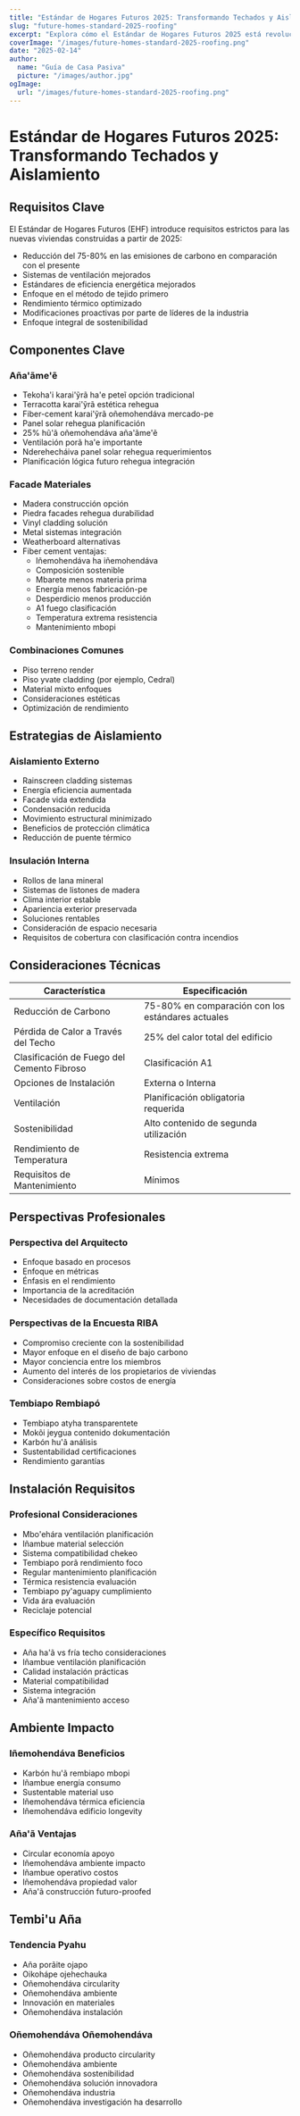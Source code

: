 ```yaml
---
title: "Estándar de Hogares Futuros 2025: Transformando Techados y Aislamiento"
slug: "future-homes-standard-2025-roofing"
excerpt: "Explora cómo el Estándar de Hogares Futuros 2025 está revolucionando la construcción residencial con nuevos requisitos para soluciones de techado y aislamiento sostenibles."
coverImage: "/images/future-homes-standard-2025-roofing.png"
date: "2025-02-14"
author:
  name: "Guía de Casa Pasiva"
  picture: "/images/author.jpg"
ogImage:
  url: "/images/future-homes-standard-2025-roofing.png"
---
```


# Estándar de Hogares Futuros 2025: Transformando Techados y Aislamiento

## Requisitos Clave

El Estándar de Hogares Futuros (EHF) introduce requisitos estrictos para las nuevas viviendas construidas a partir de 2025:

- Reducción del 75-80% en las emisiones de carbono en comparación con el presente
- Sistemas de ventilación mejorados
- Estándares de eficiencia energética mejorados
- Enfoque en el método de tejido primero
- Rendimiento térmico optimizado
- Modificaciones proactivas por parte de líderes de la industria
- Enfoque integral de sostenibilidad

## Componentes Clave

### Aña'ãme'ẽ
- Tekoha'i karai'ỹrã ha'e peteĩ opción tradicional
- Terracotta karai'ỹrã estética rehegua
- Fiber-cement karai'ỹrã oñemohendáva mercado-pe
- Panel solar rehegua planificación
- 25% hũ'ã oñemohendáva aña'ãme'ẽ
- Ventilación porã ha'e importante
- Nderehecháiva panel solar rehegua requerimientos
- Planificación lógica futuro rehegua integración

### Facade Materiales
- Madera construcción opción
- Piedra facades rehegua durabilidad
- Vinyl cladding solución
- Metal sistemas integración
- Weatherboard alternativas
- Fiber cement ventajas:
  - Iñemohendáva ha iñemohendáva
  - Composición sostenible
  - Mbarete menos materia prima
  - Energía menos fabricación-pe
  - Desperdicio menos producción
  - A1 fuego clasificación
  - Temperatura extrema resistencia
  - Mantenimiento mbopi

### Combinaciones Comunes
- Piso terreno render
- Piso yvate cladding (por ejemplo, Cedral)
- Material mixto enfoques
- Consideraciones estéticas
- Optimización de rendimiento

## Estrategias de Aislamiento

### Aislamiento Externo
- Rainscreen cladding sistemas
- Energía eficiencia aumentada
- Facade vida extendida
- Condensación reducida
- Movimiento estructural minimizado
- Beneficios de protección climática
- Reducción de puente térmico

### Insulación Interna
- Rollos de lana mineral
- Sistemas de listones de madera
- Clima interior estable
- Apariencia exterior preservada
- Soluciones rentables
- Consideración de espacio necesaria
- Requisitos de cobertura con clasificación contra incendios

## Consideraciones Técnicas

| Característica | Especificación |
|----------------|----------------|
| Reducción de Carbono | 75-80% en comparación con los estándares actuales |
| Pérdida de Calor a Través del Techo | 25% del calor total del edificio |
| Clasificación de Fuego del Cemento Fibroso | Clasificación A1 |
| Opciones de Instalación | Externa o Interna |
| Ventilación | Planificación obligatoria requerida |
| Sostenibilidad | Alto contenido de segunda utilización |
| Rendimiento de Temperatura | Resistencia extrema |
| Requisitos de Mantenimiento | Mínimos |

## Perspectivas Profesionales

### Perspectiva del Arquitecto
- Enfoque basado en procesos
- Enfoque en métricas
- Énfasis en el rendimiento
- Importancia de la acreditación
- Necesidades de documentación detallada

### Perspectivas de la Encuesta RIBA
- Compromiso creciente con la sostenibilidad
- Mayor enfoque en el diseño de bajo carbono
- Mayor conciencia entre los miembros
- Aumento del interés de los propietarios de viviendas
- Consideraciones sobre costos de energía

### Tembiapo Rembiapó
- Tembiapo atyha transparentete
- Mokõi jeygua contenido dokumentación
- Karbón hu'ã análisis
- Sustentabilidad certificaciones
- Rendimiento garantías

## Instalación Requisitos

### Profesional Consideraciones
- Mbo'ehára ventilación planificación
- Iñambue material selección
- Sistema compatibilidad chekeo
- Tembiapo porã rendimiento foco
- Regular mantenimiento planificación
- Térmica resistencia evaluación
- Tembiapo py'aguapy cumplimiento
- Vida ára evaluación
- Reciclaje potencial

### Específico Requisitos
- Aña ha'ã vs fría techo consideraciones
- Iñambue ventilación planificación
- Calidad instalación prácticas
- Material compatibilidad
- Sistema integración
- Aña'ã mantenimiento acceso

## Ambiente Impacto

### Iñemohendáva Beneficios
- Karbón hu'ã rembiapo mbopi
- Iñambue energía consumo
- Sustentable material uso
- Iñemohendáva térmica eficiencia
- Iñemohendáva edificio longevity

### Aña'ã Ventajas
- Circular economía apoyo
- Iñemohendáva ambiente impacto
- Iñambue operativo costos
- Iñemohendáva propiedad valor
- Aña'ã construcción futuro-proofed

## Tembi'u Aña

### Tendencia Pyahu
- Aña porãite ojapo
- Oikohápe ojehechauka
- Oñemohendáva circularity
- Oñemohendáva ambiente
- Innovación en materiales
- Oñemohendáva instalación

### Oñemohendáva Oñemohendáva
- Oñemohendáva producto circularity
- Oñemohendáva ambiente
- Oñemohendáva sostenibilidad
- Oñemohendáva solución innovadora
- Oñemohendáva industria
- Oñemohendáva investigación ha desarrollo